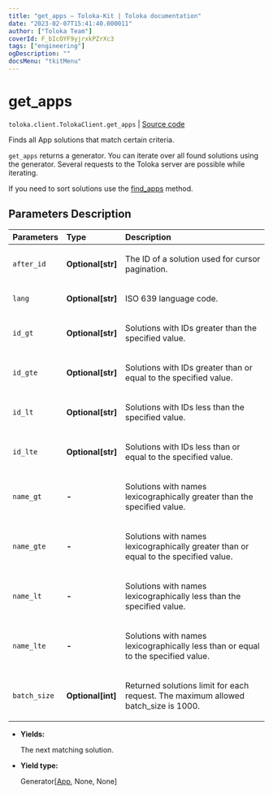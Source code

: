 ```yaml
---
title: "get_apps — Toloka-Kit | Toloka documentation"
date: "2023-02-07T15:41:40.000011"
author: ["Toloka Team"]
coverId: F_bIcOYF9yjrxkPZrXc3
tags: ["engineering"]
ogDescription: ""
docsMenu: "tkitMenu"
---
```


# get_apps
`toloka.client.TolokaClient.get_apps` | [Source code](https://github.com/Toloka/toloka-kit/blob/v1.1.3/src/client/__init__.py#L3690)

Finds all App solutions that match certain criteria.

`get_apps` returns a generator. You can iterate over all found solutions using the generator. Several requests to the Toloka server are possible while iterating.

If you need to sort solutions use the [find_apps](/docs-new/toloka-kit/reference/toloka.client.TolokaClient.find_apps) method.

## Parameters Description

| Parameters | Type | Description |
| :----------| :----| :-----------|
`after_id`|**Optional\[str\]**|<p>The ID of a solution used for cursor pagination.</p>
`lang`|**Optional\[str\]**|<p>ISO 639 language code.</p>
`id_gt`|**Optional\[str\]**|<p>Solutions with IDs greater than the specified value.</p>
`id_gte`|**Optional\[str\]**|<p>Solutions with IDs greater than or equal to the specified value.</p>
`id_lt`|**Optional\[str\]**|<p>Solutions with IDs less than the specified value.</p>
`id_lte`|**Optional\[str\]**|<p>Solutions with IDs less than or equal to the specified value.</p>
`name_gt`|**-**|<p>Solutions with names lexicographically greater than the specified value.</p>
`name_gte`|**-**|<p>Solutions with names lexicographically greater than or equal to the specified value.</p>
`name_lt`|**-**|<p>Solutions with names lexicographically less than the specified value.</p>
`name_lte`|**-**|<p>Solutions with names lexicographically less than or equal to the specified value.</p>
`batch_size`|**Optional\[int\]**|<p>Returned solutions limit for each request. The maximum allowed batch_size is 1000.</p>

* **Yields:**

  The next matching solution.

* **Yield type:**

  Generator\[[App](/docs-new/toloka-kit/reference/toloka.client.app.App), None, None\]
